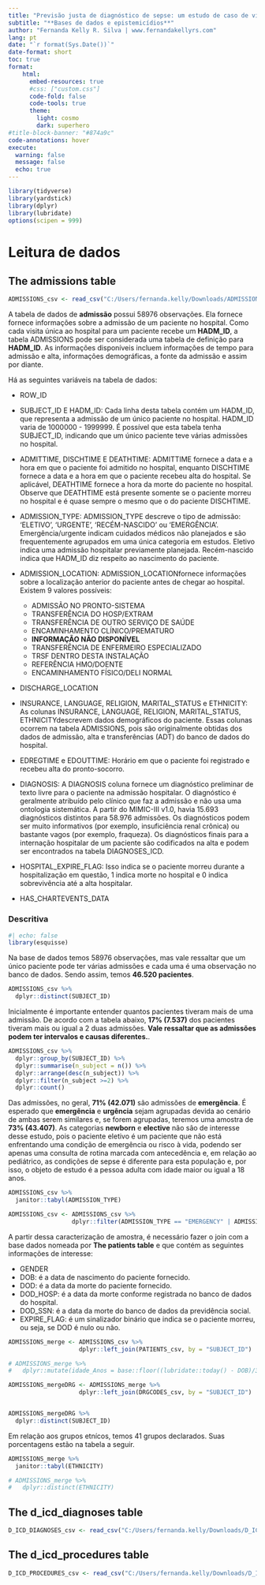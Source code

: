 ```yaml
---
title: "Previsão justa de diagnóstico de sepse: um estudo de caso de viés de algoritmo em aprendizado de máquina" # Título do relatório
subtitle: "**Bases de dados e epistemicídios**"
author: "Fernanda Kelly R. Silva | www.fernandakellyrs.com"
lang: pt 
date: "`r format(Sys.Date())`" 
date-format: short 
toc: true 
format: 
    html: 
      embed-resources: true
      #css: ["custom.css"] 
      code-fold: false 
      code-tools: true  
      theme: 
        light: cosmo
        dark: superhero 
#title-block-banner: "#874a9c" 
code-annotations: hover 
execute:
  warning: false
  message: false
  echo: true
---
```


```r
library(tidyverse)
library(yardstick)
library(dplyr)
library(lubridate)
options(scipen = 999)
```

# Leitura de dados

## The admissions table

```r
ADMISSIONS_csv <- read_csv("C:/Users/fernanda.kelly/Downloads/ADMISSIONS.csv.gz")
```

A tabela de dados de **admissão** possui 58976 observações. Ela fornece fornece informações sobre a admissão de um paciente no hospital. Como cada visita única ao hospital para um paciente recebe um **HADM_ID**, a tabela ADMISSIONS pode ser considerada uma tabela de definição para **HADM_ID**. As informações disponíveis incluem informações de tempo para admissão e alta, informações demográficas, a fonte da admissão e assim por diante.

Há as seguintes variáveis na tabela de dados:

-   ROW_ID

-   SUBJECT_ID E HADM_ID: Cada linha desta tabela contém um HADM_ID, que representa a admissão de um único paciente no hospital. HADM_ID varia de 1000000 - 1999999. É possível que esta tabela tenha SUBJECT_ID, indicando que um único paciente teve várias admissões no hospital.

-   ADMITTIME, DISCHTIME E DEATHTIME: ADMITTIME fornece a data e a hora em que o paciente foi admitido no hospital, enquanto DISCHTIME fornece a data e a hora em que o paciente recebeu alta do hospital. Se aplicável, DEATHTIME fornece a hora da morte do paciente no hospital. Observe que DEATHTIME está presente somente se o paciente morreu no hospital e é quase sempre o mesmo que o do paciente DISCHTIME.

-   ADMISSION_TYPE: ADMISSION_TYPE descreve o tipo de admissão: 'ELETIVO', 'URGENTE', 'RECÉM-NASCIDO' ou 'EMERGÊNCIA'. Emergência/urgente indicam cuidados médicos não planejados e são frequentemente agrupados em uma única categoria em estudos. Eletivo indica uma admissão hospitalar previamente planejada. Recém-nascido indica que HADM_ID diz respeito ao nascimento do paciente.

-   ADMISSION_LOCATION: ADMISSION_LOCATIONfornece informações sobre a localização anterior do paciente antes de chegar ao hospital. Existem 9 valores possíveis:

    -   ADMISSÃO NO PRONTO-SISTEMA
    -   TRANSFERÊNCIA DO HOSP/EXTRAM
    -   TRANSFERÊNCIA DE OUTRO SERVIÇO DE SAÚDE
    -   ENCAMINHAMENTO CLÍNICO/PREMATURO
    -   **INFORMAÇÃO NÃO DISPONÍVEL**
    -   TRANSFERÊNCIA DE ENFERMEIRO ESPECIALIZADO
    -   TRSF DENTRO DESTA INSTALAÇÃO
    -   REFERÊNCIA HMO/DOENTE
    -   ENCAMINHAMENTO FÍSICO/DELI NORMAL

-   DISCHARGE_LOCATION

-   INSURANCE, LANGUAGE, RELIGION, MARITAL_STATUS e ETHNICITY: As colunas INSURANCE, LANGUAGE, RELIGION, MARITAL_STATUS, ETHNICITYdescrevem dados demográficos do paciente. Essas colunas ocorrem na tabela ADMISSIONS, pois são originalmente obtidas dos dados de admissão, alta e transferências (ADT) do banco de dados do hospital.

-   EDREGTIME e EDOUTTIME: Horário em que o paciente foi registrado e recebeu alta do pronto-socorro.

-   DIAGNOSIS: A DIAGNOSIS coluna fornece um diagnóstico preliminar de texto livre para o paciente na admissão hospitalar. O diagnóstico é geralmente atribuído pelo clínico que faz a admissão e não usa uma ontologia sistemática. A partir do MIMIC-III v1.0, havia 15.693 diagnósticos distintos para 58.976 admissões. Os diagnósticos podem ser muito informativos (por exemplo, insuficiência renal crônica) ou bastante vagos (por exemplo, fraqueza). Os diagnósticos finais para a internação hospitalar de um paciente são codificados na alta e podem ser encontrados na tabela DIAGNOSES_ICD. 

-   HOSPITAL_EXPIRE_FLAG: Isso indica se o paciente morreu durante a hospitalização em questão, 1 indica morte no hospital e 0 indica sobrevivência até a alta hospitalar.

-   HAS_CHARTEVENTS_DATA



### Descritiva

```r
#| echo: false
library(esquisse)
```

Na base de dados temos 58976 observações, mas vale ressaltar que um único paciente pode ter várias admissões e cada uma é uma observação no banco de dados. Sendo assim, temos **46.520 pacientes**. 

```r
ADMISSIONS_csv %>% 
  dplyr::distinct(SUBJECT_ID) 
```

Inicialmente é importante entender quantos pacientes tiveram mais de uma admissão. De acordo com a tabela abaixo, **17% (7.537)** dos pacientes tiveram mais ou igual a 2 duas admissões. **Vale ressaltar que as admissões podem ter intervalos e causas diferentes.**.

```r
ADMISSIONS_csv %>% 
  dplyr::group_by(SUBJECT_ID) %>% 
  dplyr::summarise(n_subject = n()) %>% 
  dplyr::arrange(desc(n_subject)) %>% 
  dplyr::filter(n_subject >=2) %>% 
  dplyr::count()
```

Das admissões, no geral,  **71% (42.071)** são admissões de **emergência**. É esperado que **emergência** e **urgência** sejam agrupadas devida ao cenário de ambas serem similares e, se forem agrupadas, teremos uma amostra de **73% (43.407)**. As categorias **newborn** e **elective** não são de interesse desse estudo, pois o paciente eletivo é um paciente que não está enfrentando uma condição de emergência ou risco à vida, podendo ser apenas uma consulta de rotina marcada com antecedência e, em relação ao pediátrico, as condições de sepse é diferente para esta população e, por isso, o objeto de estudo é a pessoa adulta com idade maior ou igual a 18 anos.

```r
ADMISSIONS_csv %>% 
  janitor::tabyl(ADMISSION_TYPE)
```
```r
ADMISSIONS_csv <- ADMISSIONS_csv %>% 
                  dplyr::filter(ADMISSION_TYPE == "EMERGENCY" | ADMISSION_TYPE == "URGENT")
```

A partir dessa caracterização de amostra, é necessário fazer o join com a base dados nomeada por **The patients table** e que contém as seguintes informações de interesse:

- GENDER
- DOB: é a data de nascimento do paciente fornecido.
- DOD: é a data da morte do paciente fornecido.
- DOD_HOSP: é a data da morte conforme registrada no banco de dados do hospital.
- DOD_SSN: é a data da morte do banco de dados da previdência social.
- EXPIRE_FLAG: é um sinalizador binário que indica se o paciente morreu, ou seja, se DOD é nulo ou não.


```r
ADMISSIONS_merge <- ADMISSIONS_csv %>% 
                    dplyr::left_join(PATIENTS_csv, by = "SUBJECT_ID")

# ADMISSIONS_merge %>% 
#   dplyr::mutate(idade_Anos = base::floor((lubridate::today() - DOB)/365.25))
```

```r
ADMISSIONS_mergeDRG <- ADMISSIONS_merge %>% 
                    dplyr::left_join(DRGCODES_csv, by = "SUBJECT_ID")


ADMISSIONS_mergeDRG %>% 
  dplyr::distinct(SUBJECT_ID)
```

Em relação aos grupos etnícos, temos 41 grupos declarados. Suas porcentagens estão na tabela a seguir.

```r
ADMISSIONS_merge %>% 
  janitor::tabyl(ETHNICITY)

# ADMISSIONS_merge %>% 
#   dplyr::distinct(ETHNICITY)
```


## The d_icd_diagnoses table

```r
D_ICD_DIAGNOSES_csv <- read_csv("C:/Users/fernanda.kelly/Downloads/D_ICD_DIAGNOSES.csv.gz")
```

## The d_icd_procedures table

```r
D_ICD_PROCEDURES_csv <- read_csv("C:/Users/fernanda.kelly/Downloads/D_ICD_PROCEDURES.csv.gz")
```
